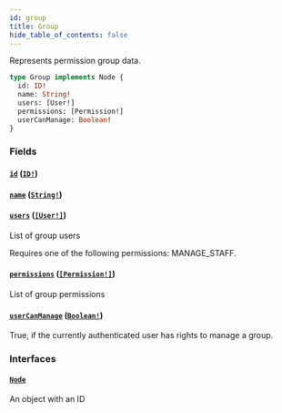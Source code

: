 ```yaml
---
id: group
title: Group
hide_table_of_contents: false
---
```


Represents permission group data.

```graphql
type Group implements Node {
  id: ID!
  name: String!
  users: [User!]
  permissions: [Permission!]
  userCanManage: Boolean!
}
```

### Fields

#### [`id`](#) ([`ID!`](../../../developer/api-reference/scalars/id))

#### [`name`](#) ([`String!`](../../../developer/api-reference/scalars/string))

#### [`users`](#) ([`[User!]`](../../../developer/api-reference/objects/user))

List of group users

Requires one of the following permissions: MANAGE_STAFF.

#### [`permissions`](#) ([`[Permission!]`](../../../developer/api-reference/objects/permission))

List of group permissions

#### [`userCanManage`](#) ([`Boolean!`](../../../developer/api-reference/scalars/boolean))

True, if the currently authenticated user has rights to manage a group.

### Interfaces

#### [`Node`](../../../developer/api-reference/interfaces/node)

An object with an ID
